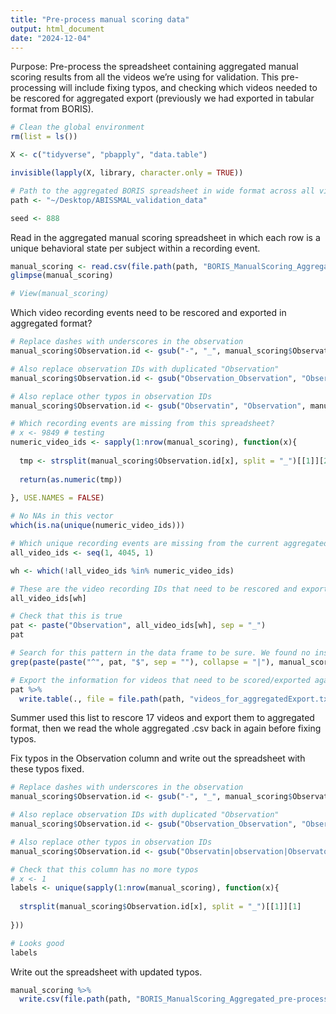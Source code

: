 ```yaml
---
title: "Pre-process manual scoring data"
output: html_document
date: "2024-12-04"
---
```


Purpose: Pre-process the spreadsheet containing aggregated manual scoring results from all the videos we're using for validation. This pre-processing will include fixing typos, and checking which videos needed to be rescored for aggregated export (previously we had exported in tabular format from BORIS).

```r

# Clean the global environment
rm(list = ls())

X <- c("tidyverse", "pbapply", "data.table")

invisible(lapply(X, library, character.only = TRUE))

# Path to the aggregated BORIS spreadsheet in wide format across all video recording events
path <- "~/Desktop/ABISSMAL_validation_data"

seed <- 888

```

Read in the aggregated manual scoring spreadsheet in which each row is a unique behavioral state per subject within a recording event.
```r

manual_scoring <- read.csv(file.path(path, "BORIS_ManualScoring_Aggregated.csv"))
glimpse(manual_scoring)

# View(manual_scoring)

```

Which video recording events need to be rescored and exported in aggregated format?
```r

# Replace dashes with underscores in the observation
manual_scoring$Observation.id <- gsub("-", "_", manual_scoring$Observation.id)

# Also replace observation IDs with duplicated "Observation"
manual_scoring$Observation.id <- gsub("Observation_Observation", "Observation", manual_scoring$Observation.id)

# Also replace other typos in observation IDs
manual_scoring$Observation.id <- gsub("Observatin", "Observation", manual_scoring$Observation.id)

# Which recording events are missing from this spreadsheet?
# x <- 9849 # testing
numeric_video_ids <- sapply(1:nrow(manual_scoring), function(x){
  
  tmp <- strsplit(manual_scoring$Observation.id[x], split = "_")[[1]][2]
  
  return(as.numeric(tmp))
  
}, USE.NAMES = FALSE)

# No NAs in this vector
which(is.na(unique(numeric_video_ids)))

# Which unique recording events are missing from the current aggregated spreadsheet?
all_video_ids <- seq(1, 4045, 1)

wh <- which(!all_video_ids %in% numeric_video_ids)

# These are the video recording IDs that need to be rescored and exported in aggregated format from BORIS before downstream analysis
all_video_ids[wh]

# Check that this is true
pat <- paste("Observation", all_video_ids[wh], sep = "_")
pat

# Search for this pattern in the data frame to be sure. We found no instances of these BORIS observations in the data frame, confirming that these files need to be scored/exported again
grep(paste(paste("^", pat, "$", sep = ""), collapse = "|"), manual_scoring$Observation.id)

# Export the information for videos that need to be scored/exported again
pat %>% 
  write.table(., file = file.path(path, "videos_for_aggregatedExport.txt"), sep = "\t", col.names = FALSE, row.names = FALSE, append = FALSE)

```

Summer used this list to rescore 17 videos and export them to aggregated format, then we read the whole aggregated .csv back in again before fixing typos.

Fix typos in the Observation column and write out the spreadsheet with these typos fixed.
```r

# Replace dashes with underscores in the observation
manual_scoring$Observation.id <- gsub("-", "_", manual_scoring$Observation.id)

# Also replace observation IDs with duplicated "Observation"
manual_scoring$Observation.id <- gsub("Observation_Observation", "Observation", manual_scoring$Observation.id)

# Also replace other typos in observation IDs
manual_scoring$Observation.id <- gsub("Observatin|observation|Observaton|Observsation|Observtion", "Observation", manual_scoring$Observation.id)

# Check that this column has no more typos
# x <- 1
labels <- unique(sapply(1:nrow(manual_scoring), function(x){
  
  strsplit(manual_scoring$Observation.id[x], split = "_")[[1]][1]
  
}))

# Looks good
labels

```

Write out the spreadsheet with updated typos.
```r

manual_scoring %>% 
  write.csv(file.path(path, "BORIS_ManualScoring_Aggregated_pre-processed.csv"), row.names = FALSE)

```

